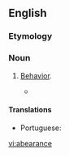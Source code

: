 ==English==

===Etymology===
{{etystub}}

===Noun===
{{en-noun|-}}

# {{obsolete}} [[behavior|Behavior]].
#*{{quote-book|year=1769|title=[[w:Commentaries on the laws of England‎|Commentaries on the laws of England]]|author=[[w:William Blackstone|Sir William Blackstone]]|passage=The other species of recognizance, with sureties, is tor the good '''abearance''' or good behaviour.}}

====Translations====
{{trans-see|behavior}}
* Portuguese: {{t-|pt|conducta}}

[[vi:abearance]]